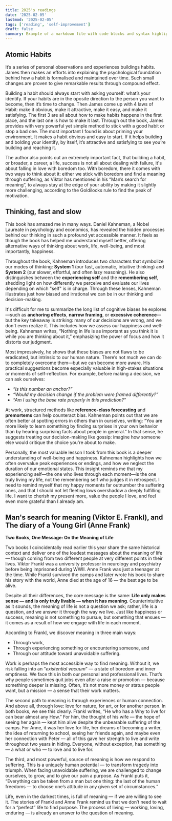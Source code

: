 ```yaml
---
title: 2025's readings
date: '2025-02-05'
lastmod: '2025-02-05'
tags: ['reading', 'self-improvement']
draft: false
summary: Example of a markdown file with code blocks and syntax highlighting
---
```



## Atomic Habits
It’s a series of personal observations and experiences buildings habits. James then makes an efforts into explaining the psychological foundation behind how a habit is formalised and maintained over time. Such small changes are proven to give remarkable results through compound effect.

Building a habit should always start with asking yourself: what’s your identify. If your habits are in the oposite direction to the person you want to become, then it’s time to change. Then James come up with 4 laws of Habit: make it obvious, make it attractive, make it easy, and make it satisfying. The first 3 are all about how to make habits happens in the first place, and the last one is how to make it last. Through out the book, James provides with very powerful yet simple method to stick with a good habit or stop a bad one. The most important I found is about priming your environment. It makes a habit obvious and easy to start. If it helps building and bolding your identify, by itself, it’s attractive and satisfying to see you’re building and reaching it.

The author also points out an extremely important fact, that building a habit, or broader, a career, a life, success is not all about dealing with failure, it's about falling in love with boredom too. With boredom, there it comes with two ways to think about it: either we stick with boredom and find a meaning through suffering, as Viktor has mentioned in his “Man’s search for meaning”, to always stay at the edge of your ability by making it slightly more challenging, according to the Goldilocks rule to find the peak of motivation.

## Thinking, fast and slow
This book has amazed me in many ways. Daniel Kahneman, a Nobel Laureate in psychology and economics, has revealed the hidden processes behind our thinking in such a profound yet accessible manner.
It feels as though the book has helped me understand myself better, offering alternative ways of thinking about work, life, well-being, and most importantly, happiness.

Throughout the book, Kahneman introduces two characters that symbolize our modes of thinking: **System 1** (our fast, automatic, intuitive thinking) and **System 2** (our slower, effortful, and often lazy reasoning).
He also distinguishes between the **experiencing self** and the **remembering self**, shedding light on how differently we perceive and evaluate our lives depending on which "self" is in charge.
Through these lenses, Kahneman illustrates just how biased and irrational we can be in our thinking and decision-making.

It's difficult for me to summarize the long list of cognitive biases he explores—such as **anchoring effects**, **narrow framing**, or **excessive coherence**—but the key takeaway is striking: many of our decisions are wrong, and we don't even realize it.
This includes how we assess our happiness and well-being. Kahneman writes, “Nothing in life is as important as you think it is while you are thinking about it,” emphasizing the power of focus and how it distorts our judgment.

Most impressively, he shows that these biases are not flaws to be eradicated, but intrinsic to our human nature. There’s not much we can do to completely overcome them—but we can become more aware. His practical suggestions become especially valuable in high-stakes situations or moments of self-reflection. For example, before making a decision, we can ask ourselves:

- *“Is this number an anchor?”*
- *“Would my decision change if the problem were framed differently?”*
- *“Am I using the base rate properly in this prediction?”*

At work, structured methods like **reference-class forecasting** and **premortems** can help counteract bias. Kahneman points out that we are often better at spotting errors in others than in ourselves,
writing: “You are more likely to learn something by finding surprises in your own behavior than by hearing surprising facts about people in general.” In that sense, he suggests treating our decision-making like gossip: imagine how someone else would critique the choice you're about to make.

Personally, the most valuable lesson I took from this book is a deeper understanding of well-being and happiness.
Kahneman highlights how we often overvalue peak experiences or endings, and how we neglect the duration of our emotional states. This insight reminds me that my experiencing self—the one who lives through each moment—is the one truly living my life,
not the remembering self who judges it in retrospect. I need to remind myself that my happy moments far outnumber the suffering ones, and that I should not let fleeting lows overshadow a deeply fulfilling life.
I want to cherish my present more, value the people I love, and feel even more grateful than I already am.

## Man's search for meaning (Viktor E. Frankl), and The diary of a Young Girl (Anne Frank)

**Two Books, One Message: On the Meaning of Life**

Two books I coincidentally read earlier this year share the same historical context and deliver one of the loudest messages about the meaning of life — though
coming from two different people at very different points in their lives. Viktor Frankl was a university professor in neurology and psychiatry before being imprisoned during WWII.
Anne Frank was just a teenager at the time. While Frankl survived the camps and later wrote his book to share his story with the world, Anne died at the age of 16 — the best age to be alive.

Despite all their differences, the core message is the same: **Life only makes sense — and is only truly livable — when it has meaning**. Counterintuitive as it sounds, the meaning of life is
not a question we ask; rather, life is a question, and we answer it through the way we live. Just like happiness or success, meaning is not something to pursue, but something that ensues —
it comes as a result of how we engage with life in each moment.

According to Frankl, we discover meaning in three main ways:

- Through work,
- Through experiencing something or encountering someone, and
- Through our attitude toward unavoidable suffering.

Work is perhaps the most accessible way to find meaning. Without it, we risk falling into an “*existential vacuum*” — a state of boredom and inner emptiness.
We face this in both our personal and professional lives. That’s why people sometimes quit jobs even after a raise or promotion — because something deeper is missing.
Often, it’s not more money or status people want, but a mission — a sense that their work matters.

The second path to meaning is through experiences or human connection. And above all, through love: love for nature, for art, or for another person.
In both books, we see this clearly. Frankl writes, “He who has a Why to live for can bear almost any How.” For him, the thought of his wife — the hope of seeing her again —
kept him alive despite the unbearable suffering of the camps. For Anne, it was her love for life, her dreams of becoming a writer, the idea of returning to school,
seeing her friends again, and maybe even her connection with Peter — all of this gave her strength to live and write throughout two years in hiding.
Everyone, without exception, has something — a what or who — to love and to live for.

The third, and most powerful, source of meaning is how we respond to suffering. This is a uniquely human potential — to transform tragedy into triumph.
When facing unavoidable suffering, we are challenged to change ourselves, to grow, and to give our pain a purpose.
As Frankl puts it, “Everything can be taken from a man but one thing: the last of the human freedoms — to choose one’s attitude in any given set of circumstances.”

Life, even in the darkest times, is full of meaning — if we are willing to see it. The stories of Frankl and Anne Frank remind us that we don’t need to wait for a
“perfect” life to find purpose. The process of living — working, loving, enduring — is already an answer to the question of meaning.
